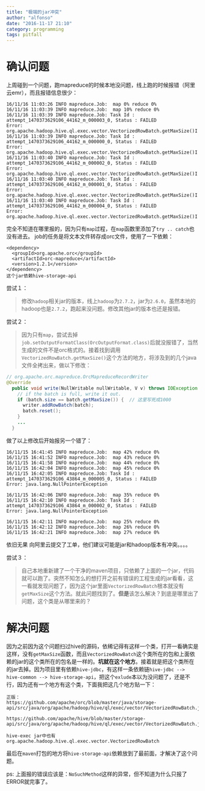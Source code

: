```yaml
---
title: "极端的jar冲突"
author: "alfonso"
date: "2016-11-17 21:10"
category: programming
tags: pitfall
---
```

# 确认问题
上周碰到一个问题，跑mapreduce的时候本地没问题，线上跑的时候报错（阿里云emr），而且报错信息很少：
```
16/11/16 11:03:26 INFO mapreduce.Job:  map 0% reduce 0%
16/11/16 11:03:39 INFO mapreduce.Job:  map 10% reduce 0%
16/11/16 11:03:39 INFO mapreduce.Job: Task Id : attempt_1470373629106_44162_m_000003_0, Status : FAILED
Error: org.apache.hadoop.hive.ql.exec.vector.VectorizedRowBatch.getMaxSize()I
16/11/16 11:03:39 INFO mapreduce.Job: Task Id : attempt_1470373629106_44162_m_000000_0, Status : FAILED
Error: org.apache.hadoop.hive.ql.exec.vector.VectorizedRowBatch.getMaxSize()I
16/11/16 11:03:40 INFO mapreduce.Job: Task Id : attempt_1470373629106_44162_m_000002_0, Status : FAILED
Error: org.apache.hadoop.hive.ql.exec.vector.VectorizedRowBatch.getMaxSize()I
16/11/16 11:03:40 INFO mapreduce.Job: Task Id : attempt_1470373629106_44162_m_000001_0, Status : FAILED
Error: org.apache.hadoop.hive.ql.exec.vector.VectorizedRowBatch.getMaxSize()I
16/11/16 11:03:40 INFO mapreduce.Job: Task Id : attempt_1470373629106_44162_m_000004_0, Status : FAILED
Error: org.apache.hadoop.hive.ql.exec.vector.VectorizedRowBatch.getMaxSize()I
```
完全不知道在哪里报的，因为只有`map`过程，在`map`函数里添加了`try .. catch`也没有进去。
job的任务是将文本文件转存成orc文件，使用了一下依赖：
```
<dependency>
  <groupId>org.apache.orc</groupId>
  <artifactId>orc-mapreduce</artifactId>
  <version>1.2.1</version>
</dependency>
这个jar依赖hive-storage-api
```

尝试１：

>   修改`hadoop`相关jar的版本，线上`hadoop`为`2.7.2`，jar为`2.6.0`，虽然本地的hadoop也是`2.7.2`，跑起来没问题。修改其他jar的版本也还是报错。

尝试２：

>   因为只有`map`，尝试去掉`job.setOutputFormatClass(OrcOutputFormat.class)`后就没报错了，当然生成的文件不是orc格式的。接着找到调用`VectorizedRowBatch.getMaxSize()`这个方法的地方，将涉及到的几个java文件全拷出来，做以下修改：

```java
// org.apache.orc.mapreduce.OrcMapreduceRecordWriter
@Override
  public void write(NullWritable nullWritable, V v) throws IOException {
    // if the batch is full, write it out.
    if (batch.size == batch.getMaxSize()) {  // 这里写死成1000
      writer.addRowBatch(batch);
      batch.reset();
    }
    ...
  }
```
做了以上修改后开始报另一个错了：
```
16/11/15 16:41:45 INFO mapreduce.Job:  map 42% reduce 0%
16/11/15 16:41:52 INFO mapreduce.Job:  map 43% reduce 0%
16/11/15 16:41:58 INFO mapreduce.Job:  map 44% reduce 0%
16/11/15 16:42:04 INFO mapreduce.Job:  map 45% reduce 0%
16/11/15 16:42:05 INFO mapreduce.Job: Task Id : attempt_1470373629106_43864_m_000005_0, Status : FAILED
Error: java.lang.NullPointerException

16/11/15 16:42:06 INFO mapreduce.Job:  map 35% reduce 0%
16/11/15 16:42:10 INFO mapreduce.Job: Task Id : attempt_1470373629106_43864_m_000002_0, Status : FAILED
Error: java.lang.NullPointerException

16/11/15 16:42:11 INFO mapreduce.Job:  map 25% reduce 0%
16/11/15 16:42:12 INFO mapreduce.Job:  map 26% reduce 0%
16/11/15 16:42:21 INFO mapreduce.Job:  map 27% reduce 0%
```
依旧无果
向阿里云提交了工单，他们建议可能是jar和hadoop版本有冲突。。。。


尝试３：

>   自己本地重新建了一个干净的maven项目，只依赖了上面的一个jar，代码就可以跑了。突然不知怎么的想打开之前有错误的工程生成的jar看看，这一看就发现问题了，因为这个jar里面`VectorizedRowBatch`根本就没有`getMaxSize`这个方法。就此问题找到了。**但是**该怎么解决？到底是哪里出了问题，这个类是从哪里来的？
        
# 解决问题
因为之前因为这个问题扫过hive的源码，依稀记得有这样一个类，打开一看确实是这样，没有`getMaxSize`函数，而且`VectorizedRowBatch`这个类所在的包和上面依赖的jar的这个类所在的包名是一样的。**坑就在这个地方**。接着就是把这个类所在的jar去掉。因为项目里有依赖`hive-jdbc`，有这样一条依赖链`hive-jdbc --> hive-common --> hive-storage-api`，把这个`exlude`本以为没问题了，还是不行，因为还有一个地方有这个类，下面我把这几个地方贴一下：
```
正版：
https://github.com/apache/orc/blob/master/java/storage-api/src/java/org/apache/hadoop/hive/ql/exec/vector/VectorizedRowBatch.java

https://github.com/apache/hive/blob/master/storage-api/src/java/org/apache/hadoop/hive/ql/exec/vector/VectorizedRowBatch.java

hive-exec jar中也有org.apache.hadoop.hive.ql.exec.vector.VectorizedRowBatch
```
最后在`maven`打包的地方将`hive-storage-api`依赖放到了最前面，才解决了这个问题。

ps:
上面报的错误应该是：`NoSuchMethod`这样的异常，但不知道为什么只报了ERROR就完事了。